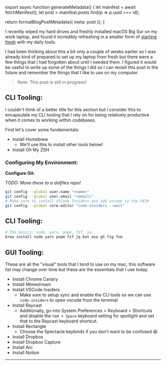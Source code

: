 

export async function generateMetadata() {
  let mainfest = await fetchManifest();
  let post = mainfest.posts.find(p => p.uuid === id);

  return formatBlogPostMetadata({ meta: post });
}

<BlogPage id={id}>


I recently wiped my hard drives and freshly installed macOS Big Sur on my work
laptop, and found it incredibly refreshing in a smaller form of
[starting fresh](../august/start-fresh) with my daily tools.

I had been thinking about this a bit only a couple of weeks earlier so I was
already kind of prepared to set up my laptop from fresh but there were a few
things that I had forgotten about until I needed them. I figured it would be
useful to write up some of the things I did so I can revisit this post in the
future and remember the things that I like to use on my computer.

> Note: This post is still in progress!

## CLI Tooling:

I couldn't think of a better title for this section but I consider this to
encapsulate my CLI tooling that I rely on for being relatively productive when
it comes to working within codebases.

First let's cover some fundamentals:

- Install <ExternalLink href="https://brew.sh/">Homebrew</ExternalLink>
  - We'll use this to install other tools below!
- Install <ExternalLink href="https://ohmyz.sh/">Oh My ZSH</ExternalLink>

### Configuring My Environment:

**Configure Git:**

_TODO: Move these to a dotfiles repo!_

```bash
git config --global user.name "<name>"
git config --global user.email "<email>"
# Make sure to install VSCode Insiders and add vscode to the PATH
git config --global core.editor "code-insiders --wait"
```


## CLI Tooling:

```sh
# The basics: node, yarn, pnpm, fzf, jq
brew install node yarn pnpm fzf jq bat exa gh fig fnm
```

## GUI Tooling:

These are all the "visual" tools that I tend to use on my mac, this software
list may change over time but these are the essentials that I use today.

- Install <ExternalLink href="https://www.google.com/chrome/canary/">Chrome
  Canary</ExternalLink>
- Install <ExternalLink href="https://mimestream.com/">Mimestream</ExternalLink>
- Install <ExternalLink href="https://code.visualstudio.com/insiders/">VSCode
  Insiders</ExternalLink>
  - Make sure to setup sync and enable the CLI tools so we can use
    `code-insiders` to open vscode from the terminal
- Install <ExternalLink href="https://www.raycast.com/">Raycast</ExternalLink>
  - Additionally, go into System Preferences > Keyboard > Shortcuts and disable
    the `Cmd + Space` keyboard setting for spotlight and set that to the Raycast
    keyboard shortcut.
- Install <ExternalLink href="https://rectangleapp.com/">Rectangle</ExternalLink>
  - Choose the Spectacle keybinds if you don't want to be confused 😆
- Install
  <ExternalLink href="https://www.dropbox.com/capture">Dropbox</ExternalLink>
- Install <ExternalLink href="https://thebrowser.company/">Dropbox
  Capture</ExternalLink>
- Install <ExternalLink href="">Arc</ExternalLink>
- Install <ExternalLink href="https://www.notion.so/desktop">Notion</ExternalLink>

<Spacer />

---

<Spacer />


</BlogPage>